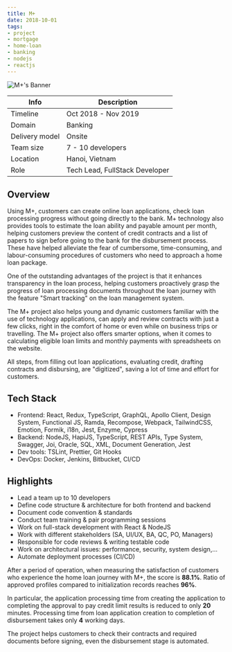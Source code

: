 ```yaml
---
title: M+
date: 2018-10-01
tags:
- project
- mortgage
- home-loan
- banking
- nodejs
- reactjs
---
```


![M+'s Banner](./banner.jpg)

Info | Description
---|------------
Timeline | Oct 2018 - Nov 2019
Domain | Banking
Delivery model | Onsite
Team size | 7 - 10 developers
Location | Hanoi, Vietnam
Role | Tech Lead, FullStack Developer

## Overview
Using M+, customers can create online loan applications, check loan processing progress without going directly to the bank. M+ technology also provides tools to estimate the loan ability and payable amount per month, helping customers preview the content of credit contracts and a list of papers to sign before going to the bank for the disbursement process. These have helped alleviate the fear of cumbersome, time-consuming, and labour-consuming procedures of customers who need to approach a home loan package.

One of the outstanding advantages of the project is that it enhances transparency in the loan process, helping customers proactively grasp the progress of loan processing documents throughout the loan journey with the feature "Smart tracking" on the loan management system.

The M+ project also helps young and dynamic customers familiar with the use of technology applications, can apply and review contracts with just a few clicks, right in the comfort of home or even while on business trips or travelling. The M+ project also offers smarter options, when it comes to calculating eligible loan limits and monthly payments with spreadsheets on the website.

All steps, from filling out loan applications, evaluating credit, drafting contracts and disbursing, are "digitized", saving a lot of time and effort for customers.

## Tech Stack
- Frontend: React, Redux, TypeScript, GraphQL, Apollo Client, Design System, Functional JS, Ramda, Recompose, Webpack, TailwindCSS, Emotion, Formik, i18n, Jest, Enzyme, Cypress
- Backend: NodeJS, HapiJS, TypeScript, REST APIs, Type System, Swagger, Joi, Oracle, SQL, XML, Document Generation, Jest
- Dev tools: TSLint, Prettier, Git Hooks
- DevOps: Docker, Jenkins, Bitbucket, CI/CD

## Highlights
- Lead a team up to 10 developers
- Define code structure & architecture for both frontend and backend
- Document code convention & standards
- Conduct team training & pair programming sessions
- Work on full-stack development with React & NodeJS
- Work with different stakeholders (SA, UI/UX, BA, QC, PO, Managers)
- Responsible for code reviews & writing testable code
- Work on architectural issues: performance, security, system design,...
- Automate deployment processes (CI/CD)

After a period of operation, when measuring the satisfaction of customers who experience the home loan journey with M+, the score is **88.1%**. Ratio of approved profiles compared to initialization records reaches **96%**.

In particular, the application processing time from creating the application to completing the approval to pay credit limit results is reduced to only **20** minutes. Processing time from loan application creation to completion of disbursement takes only **4** working days.

The project helps customers to check their contracts and required documents before signing, even the disbursement stage is automated.
